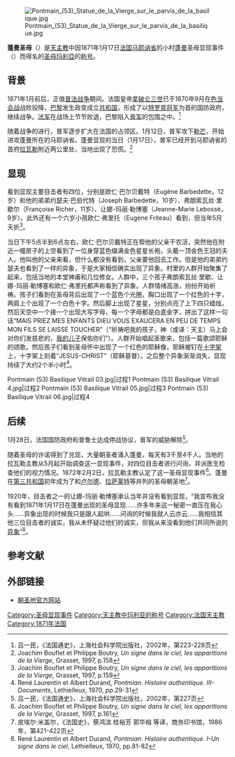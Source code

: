 [[File:Pontmain_(53)_Statue_de_la_Vierge_sur_le_parvis_de_la_basilique.jpg|thumb]]

'''蓬曼圣母'''（{{lang-fr|Notre-Dame de Pontmain}}）是[[天主教|天主教]]中因1871年1月17日[[法国|法国]][[马耶讷省|马耶讷省]]的小村[[蓬曼|蓬曼]]圣母显现事件（{{lang|fr|apparition mariale}}）而得名的[[玛利亞_(耶穌的母親)|圣母玛利亞]]的[[玛利亚的称号|称号]]。

== 背景 ==
1871年1月前后，正值[[普法战争|普法战争]]期间。法国皇帝[[拿破仑三世|拿破仑三世]]已于1870年9月在[[色当会战|色当会战]]战败投降，[[巴黎|巴黎]]发生政变成立[[法兰西第三共和国|共和国]]，形成了以[[路易·朱爾·特羅胥|特罗胥将军]]为首的国防政府，继续战争。[[法军|法军]]在战场上节节败退，巴黎陷入[[普鲁士皇家陆军|普军]]的包围之中。<ref>吕一民，《法国通史》，上海社会科学院出版社，2002年，第223-228页</ref>

随着战争的进行，普军逐步扩大在法国的占领区。1月12日，普军攻下[[勒芒|勒芒]]，开始进攻蓬曼所在的马耶讷省。蓬曼显现的当日（1月17日），普军已经开到马耶讷省的首府[[拉瓦勒|拉瓦勒]]附近两公里处，当地出现了恐慌。<ref>Joachim Bouflet et Philippe Boutry, ''Un signe dans le ciel, les apparitions de la Vierge'', Grasset, 1997, p.158</ref>

== 显现 ==
看到显现主要目击者有四位，分别是欧仁·巴尔贝戴特（Eugène Barbedette，12岁）和他的弟弟约瑟夫·巴伯代特（Joseph Barbedette，10岁）、弗朗索瓦丝·里歇尔（Françoise Richer，11岁）、让娜-玛丽·勒博塞（Jeanne-Marie Lebossé，9岁）。此外还有一个六岁小孩欧仁·弗里托（Eugène Friteau）看到，但当年5月夭折<ref>Joachim Bouflet et Philippe Boutry, ''Un signe dans le ciel, les apparitions de la Vierge'', Grasset, 1997, p.159</ref>。

当日下午5点半到6点左右，欧仁·巴尔贝戴特正在帮他的父亲干农活，突然他在附近一幢房子的上空看到了一位身穿蓝色缀满金色星星长袍，头戴一顶金色王冠的夫人。他叫他的父亲来看，但什么都没有看到，父亲要他回去工作。但是他的弟弟约瑟夫也看到了一样的异象，于是大家相信确实出现了异象。村里的人群开始聚集了起来，包括当地的本堂神甫和几位修女。人群中，三个孩子弗朗索瓦丝·里歇、让娜-玛丽·勒博塞和欧仁·弗里托都声称看到了异象。人群情绪高涨，纷纷开始祈祷。孩子们看到在圣母背后出现了一个蓝色个光圈，胸口出现了一个红色的十字，两肩上个出现了一个白色十字。然后脚上出现了星星，分别点亮了上下四只蜡烛。然后天空中一个接一个出现大写字母，每一个字母都是白底金字，拼出了这样一句话“MAIS PRIEZ MES ENFANTS DIEU VOUS EXAUCERA EN PEU DE TEMPS MON FILS SE LAISSE TOUCHER”（“祈祷吧我的孩子，神（或译：天主）马上会对你们发慈悲的，[[耶稣|我的儿子]]保佑你们”）。人群开始唱起圣歌来，包括一篇歌颂耶稣的颂歌。然后孩子们看到圣母怀中出现了一个红色的耶稣像，耶稣被钉在[[十字架|十字架]]上，十字架上刻着“JESUS-CHRIST”（耶稣基督）。之后整个异象渐渐消失，显现持续了大约2个半小时<ref>René Laurentin et Albert Durand, ''Pontmian. Histoire authentique. III-Documents'', Lethielleux, 1970, pp.29-31</ref>。

<gallery>
Pontmain (53) Basilique Vitrail 03.jpg|过程1
Pontmain (53) Basilique Vitrail 4.jpg|过程2
Pontmain (53) Basilique Vitrail 05.jpg|过程3
Pontmain (53) Basilique Vitrail 06.jpg|过程4
</gallery>

== 后续 ==
1月28日，法国国防政府和普鲁士达成停战协议，普军的威胁解除<ref>吕一民，《法国通史》，上海社会科学院出版社，2002年，第227页</ref>。

随着圣母的许诺得到了兑现，大量朝圣者涌入蓬曼，每天有3千至4千人。当地的拉瓦勒主教从5月起开始调查这一显现事件，对四位目击者进行问询，并派医生检查他们的视力情况。1872年2月2日，拉瓦勒主教认定了这一圣母显现事件<ref>Joachim Bouflet et Philippe Boutry, ''Un signe dans le ciel, les apparitions de la Vierge'', Grasset, 1997, p.161</ref>。蓬曼在[[法兰西第三共和国|第三共和国]]初年成为了和[[卢尔德|卢尔德]]、[[拉萨莱特法拉沃_(伊泽尔省)|拉萨莱特]]等并列的圣母朝圣地<ref>皮埃尔·米盖尔，《法国史》，蔡鸿滨 桂裕芳 郭华榕 等译，商务印书馆，1986年，第421-422页</ref>。

1920年，目击者之一的让娜-玛丽·勒博塞承认当年并没有看到显现，“我宣布我没有看到1871年1月17日在蓬曼出现的圣母显现……许多年来这一秘密一直压在我心头……异象出现的时候我只是跟人起哄……问询的时候我就人云亦云……我相信其他三位目击者的诚实，我从未怀疑过他们的诚实，但我从来没看到他们共同所说的[[异象|异象]]”<ref>René Laurentin et Albert Durand, ''Pontmian. Histoire authentique. I-Un signe dans le ciel'', Lethielleux, 1970, pp.81-82</ref>。

== 参考文献 ==
{{Reflist|30em}}

== 外部链接 ==
* [http://www.sanctuaire-pontmain.com/?lang=fr 朝圣地官方网站] {{Wayback|url=http://www.sanctuaire-pontmain.com/?lang=fr |date=20210507013449 }}

[[Category:圣母显现事件|Category:圣母显现事件]]
[[Category:天主教中玛利亚的称号|Category:天主教中玛利亚的称号]]
[[Category:法国天主教|Category:法国天主教]]
[[Category:1871年法国|Category:1871年法国]]